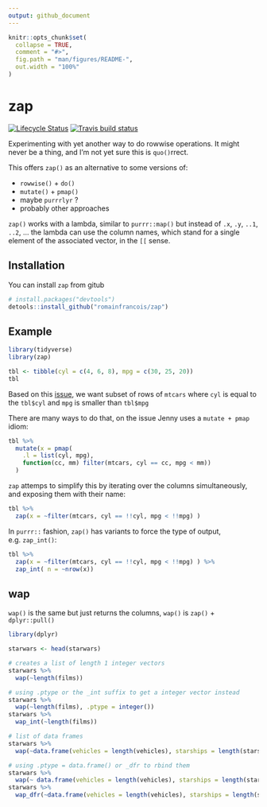 ```yaml
---
output: github_document
---
```


<!-- README.md is generated from README.Rmd. Please edit that file -->

```r
knitr::opts_chunk$set(
  collapse = TRUE,
  comment = "#>",
  fig.path = "man/figures/README-",
  out.width = "100%"
)
```
# zap

[![Lifecycle Status](https://img.shields.io/badge/lifecycle-experimental-blue.svg)](https://www.tidyverse.org/lifecycle/)
[![Travis build status](https://travis-ci.org/romainfrancois/zap.svg?branch=master)](https://travis-ci.org/romainfrancois/zap)

Experimenting with yet another way to do rowwise operations. It might never be a thing, 
and I'm not yet sure this is `quo()`rrect. 

This offers `zap()` as an alternative to some versions of:

 - `rowwise()` + `do()`
 - `mutate()` + `pmap()`
 - maybe `purrrlyr` ?
 - probably other approaches

`zap()` works with a lambda, similar to `purrr::map()` but instead of `.x`, `.y`, `..1`, `..2`, ...
the lambda can use the column names, which stand for a single element of the associated vector, in the 
`[[` sense. 

## Installation

You can install `zap` from gitub

``` r
# install.packages("devtools")
detools::install_github("romainfrancois/zap")
```

## Example

```r
library(tidyverse)
library(zap)

tbl <- tibble(cyl = c(4, 6, 8), mpg = c(30, 25, 20)) 
tbl
```

Based on this [issue](https://github.com/tidyverse/purrr/issues/280), we want subset of 
rows of `mtcars` where `cyl` is equal to the `tbl$cyl` and `mpg` is smaller than `tbl$mpg`

There are many ways to do that, on the issue Jenny uses a `mutate + pmap` idiom: 

```r
tbl %>%
  mutate(x = pmap(
    .l = list(cyl, mpg),
    function(cc, mm) filter(mtcars, cyl == cc, mpg < mm))
  )
```

`zap` attemps to simplify this by iterating over the columns simultaneously, and exposing 
them with their name: 

```r
tbl %>% 
  zap(x = ~filter(mtcars, cyl == !!cyl, mpg < !!mpg) )
```

In `purrr::` fashion, `zap()` has variants to force the type of output, e.g. `zap_int()`: 

```r
tbl %>% 
  zap(x = ~filter(mtcars, cyl == !!cyl, mpg < !!mpg) ) %>% 
  zap_int( n = ~nrow(x))
```

## wap

`wap()` is the same but just returns the columns, `wap()` is `zap()` + `dplyr::pull()`

```r
library(dplyr)

starwars <- head(starwars)

# creates a list of length 1 integer vectors
starwars %>% 
  wap(~length(films)) 

# using .ptype or the _int suffix to get a integer vector instead
starwars %>% 
  wap(~length(films), .ptype = integer())
starwars %>% 
  wap_int(~length(films))

# list of data frames
starwars %>% 
  wap(~data.frame(vehicles = length(vehicles), starships = length(starships)))

# using .ptype = data.frame() or _dfr to rbind them
starwars %>% 
  wap(~ data.frame(vehicles = length(vehicles), starships = length(starships)), .ptype = data.frame())
starwars %>% 
  wap_dfr(~data.frame(vehicles = length(vehicles), starships = length(starships)))
```








